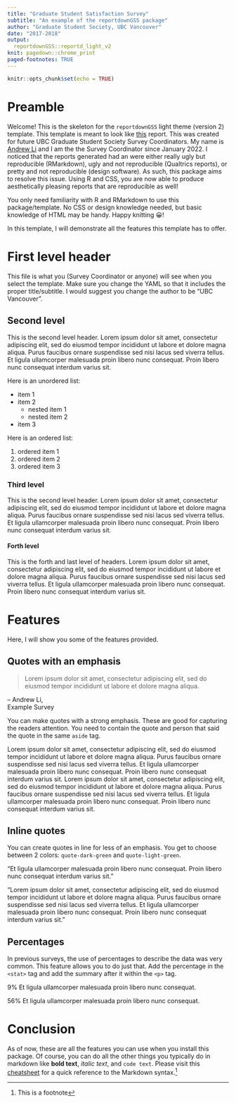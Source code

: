 ```yaml
---
title: "Graduate Student Satisfaction Survey"
subtitle: "An example of the reportdownGSS package"
author: "Graduate Student Society, UBC Vancouver"
date: "2017-2018"
output:
  reportdownGSS::reportd_light_v2
knit: pagedown::chrome_print
paged-footnotes: TRUE
---
```


```r
knitr::opts_chunk$set(echo = TRUE)
```

# Preamble

Welcome! This is the skeleton for the `reportdownGSS` light theme (version 2) template. This template is meant to look like [this](https://gss.ubc.ca/wp-content/uploads/2019/10/GSS.SupervisoryRelationsReport2019-FINAL.pdf) report. This was created for future UBC Graduate Student Society Survey Coordinators. My name is [Andrew Li](https://www.andrewcli.com) and I am the the Survey Coordinator since January 2022. I noticed that the reports generated had an were either really ugly but reproducible (RMarkdown), ugly and not reproducible (Qualtrics reports), or pretty and not reproducible (design software). As such, this package aims to resolve this issue. Using R and CSS, you are now able to produce aesthetically pleasing reports that are reproducible as well! 

You only need familiarity with R and RMarkdown to use this package/template. No CSS or design knowledge needed, but basic knowledge of HTML may be handy. Happy knitting 😀!

In this template, I will demonstrate all the features this template has to offer. 

# First level header 

This file is what you (Survey Coordinator or anyone) will see when you select the template. Make sure you change the YAML so that it includes the proper title/subtitle. I would suggest you change the author to be "UBC Vancouver". 

## Second level 

This is the second level header. Lorem ipsum dolor sit amet, consectetur adipiscing elit, sed do eiusmod tempor incididunt ut labore et dolore magna aliqua. Purus faucibus ornare suspendisse sed nisi lacus sed viverra tellus. Et ligula ullamcorper malesuada proin libero nunc consequat. Proin libero nunc consequat interdum varius sit. 

Here is an unordered list:

* item 1 
* item 2
  * nested item 1
  * nested item 2
* item 3

Here is an ordered list:

1. ordered item 1
2. ordered item 2
3. ordered item 3

### Third level 

This is the second level header. Lorem ipsum dolor sit amet, consectetur adipiscing elit, sed do eiusmod tempor incididunt ut labore et dolore magna aliqua. Purus faucibus ornare suspendisse sed nisi lacus sed viverra tellus. Et ligula ullamcorper malesuada proin libero nunc consequat. Proin libero nunc consequat interdum varius sit. 

#### Forth level 

This is the forth and last level of headers. Lorem ipsum dolor sit amet, consectetur adipiscing elit, sed do eiusmod tempor incididunt ut labore et dolore magna aliqua. Purus faucibus ornare suspendisse sed nisi lacus sed viverra tellus. Et ligula ullamcorper malesuada proin libero nunc consequat. Proin libero nunc consequat interdum varius sit. 

# Features 

Here, I will show you some of the features provided. 

## Quotes with an emphasis 

<aside>
> Lorem ipsum dolor sit amet, consectetur adipiscing elit, sed do eiusmod tempor incididunt ut labore et dolore magna aliqua.

<p class="quote-author">-- Andrew Li,<br> Example Survey</p>
</aside>

You can make quotes with a strong emphasis. These are good for capturing the readers attention. You need to contain the quote and person that said the quote in the same `aside` tag.

Lorem ipsum dolor sit amet, consectetur adipiscing elit, sed do eiusmod tempor incididunt ut labore et dolore magna aliqua. Purus faucibus ornare suspendisse sed nisi lacus sed viverra tellus. Et ligula ullamcorper malesuada proin libero nunc consequat. Proin libero nunc consequat interdum varius sit. Lorem ipsum dolor sit amet, consectetur adipiscing elit, sed do eiusmod tempor incididunt ut labore et dolore magna aliqua. Purus faucibus ornare suspendisse sed nisi lacus sed viverra tellus. Et ligula ullamcorper malesuada proin libero nunc consequat. Proin libero nunc consequat interdum varius sit. 

## Inline quotes 

You can create quotes in line for less of an emphasis. You get to choose between 2 colors: `quote-dark-green` and `quote-light-green`.

<p class="quote-main-color">“Et ligula ullamcorper malesuada proin libero nunc consequat. Proin libero nunc consequat interdum varius sit. ”</p>

<p class="quote-second-color">“Lorem ipsum dolor sit amet, consectetur adipiscing elit, sed do eiusmod tempor incididunt ut labore et dolore magna aliqua. Purus faucibus ornare suspendisse sed nisi lacus sed viverra tellus. Et ligula ullamcorper malesuada proin libero nunc consequat. Proin libero nunc consequat interdum varius sit.”</p>

## Percentages

In previous surveys, the use of percentages to describe the data was very common. This feature allows you to do just that. Add the percentage in the `<stat>` tag and add the summary after it within the `<p>` tag. 

<p class="summary-word"><stat>9%</stat> Et ligula ullamcorper malesuada proin libero nunc consequat.</p>
<p class="summary-word"><stat>56%</stat> Et ligula ullamcorper malesuada proin libero nunc consequat. </p>

# Conclusion 

As of now, these are all the features you can use when you install this package. Of course, you can do all the other things you typically do in markdown like **bold text**, *italic text*, and `code text`. Please visit this [cheatsheet](https://www.markdownguide.org/cheat-sheet/) for a quick reference to the Markdown syntax.^[This is a footnote]
